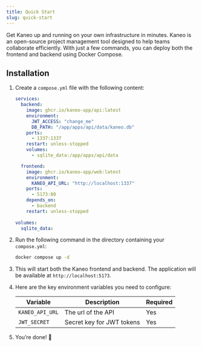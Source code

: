 ```yaml
---
title: Quick Start
slug: quick-start
---
```




Get Kaneo up and running on your own infrastructure in minutes. Kaneo is an open-source project management tool designed to help teams collaborate efficiently. With just a few commands, you can deploy both the frontend and backend using Docker Compose.


## Installation

<Steps>

1. Create a `compose.yml` file with the following content:
    ```yaml title="compose.yaml"
    services:
      backend:
        image: ghcr.io/kaneo-app/api:latest
        environment:
          JWT_ACCESS: "change_me"
          DB_PATH: "/app/apps/api/data/kaneo.db"
        ports:
          - 1337:1337
        restart: unless-stopped
        volumes:
          - sqlite_data:/app/apps/api/data

      frontend:
        image: ghcr.io/kaneo-app/web:latest
        environment:
          KANEO_API_URL: "http://localhost:1337"
        ports:
          - 5173:80
        depends_on:
          - backend
        restart: unless-stopped
        
    volumes:
      sqlite_data:
    ```

2. Run the following command in the directory containing your `compose.yml`:
    ```bash
    docker compose up -d
    ```

3. This will start both the Kaneo frontend and backend. The application will be available at `http://localhost:5173`.

3. Here are the key environment variables you need to configure:

    | Variable | Description | Required |
    |----------|-------------|----------|
    | `KANEO_API_URL` | The url of the API | Yes |
    | `JWT_SECRET` | Secret key for JWT tokens | Yes |

4. You’re done! 🎉

</Steps>